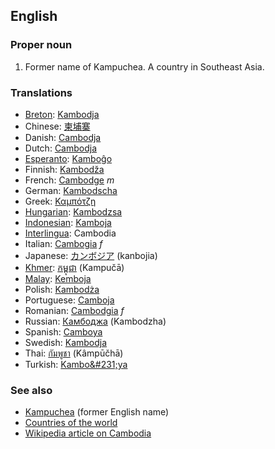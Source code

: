 ==English==

===Proper noun===

#  Former name of Kampuchea. A country in Southeast Asia.

===Translations===
*[[Breton]]: [[Kambodja]]
*Chinese: [[柬埔寨]]
*Danish: [[Cambodja]]
*Dutch: [[Cambodja]]
*[[Esperanto]]: [[Kamboĝo]]
*Finnish: [[Kambodža]]
*French: [[Cambodge]] ''m''
*German: [[Kambodscha]]
*Greek: [[Καμπότζη]]
*[[Hungarian]]: [[Kambodzsa]]
*[[Indonesian]]: [[Kamboja]]
*[[Interlingua]]: Cambodia
*Italian: [[Cambogia]] ''f''
*Japanese: [[カンボジア]] (kanbojia)
*[[Khmer]]: [[កម្ពុជា]] (Kampučā)
*[[Malay]]: [[Kemboja]]
*Polish: [[Kambodża]]
*Portuguese: [[Camboja]]
*Romanian: [[Cambodgia]] ''f''
*Russian: [[Камбоджа]] (Kambodzha)
*Spanish: [[Camboya]]
*Swedish: [[Kambodja]]
*Thai: [[กัมพูชา]] (Kâmpūčhā)
*Turkish: [[Kambo&#231;ya]]
===See also===
*[[Kampuchea]] (former English name)
*[[Countries of the world]]
*[[w:Cambodia|Wikipedia article on Cambodia]]